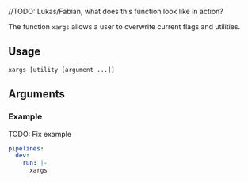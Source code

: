 //TODO: Lukas/Fabian, what does this function look like in action?

The function `xargs` allows a user to overwrite current flags and utilities.

## Usage

```
xargs [utility [argument ...]]
```

## Arguments

### Example

TODO: Fix example

```yaml
pipelines:
  dev:
    run: |-
      xargs 
```
